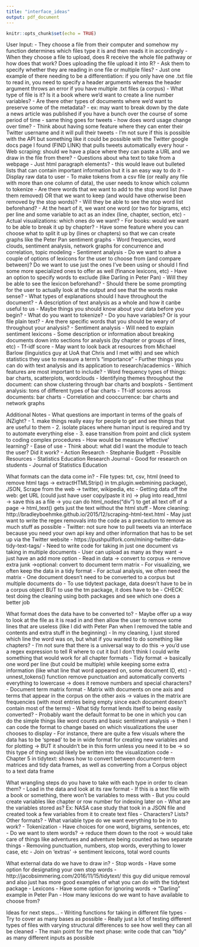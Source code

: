 ```yaml
---
title: "interface_ideas"
output: pdf_document
---
```


```r
knitr::opts_chunk$set(echo = TRUE)
```

User Input:
  - They choose a file from their computer and somehow my function determines which files type it is and then reads it in accordingly
    - When they choose a file to upload, does R receive the whole file pathway or how does that work? Does uploading the file upload it into R?
    - Ask them to specify whether they are reading in one file or multiple files?
      - Just one example of there needing to be a differentiation: if you only have one .txt file to read in, you need to specify a header arguments whereas the header argument throws an error if you have multiple .txt files (a corpus)
    - What type of file is it? Is it a book where we'd want to create a line number variables?
      - Are there other types of documents where we'd want to preserve some of the metadata?
        - ex: may want to break down by the date a news article was published if you have a bunch over the course of some period of time
          - same thing goes for tweets - how does word usage change over time?
    - Think about having some feature where they can enter their Twitter username and it will pull their tweets
      - I'm not sure if this is possible with the API but something like it could be possible with the Twitter google docs page I found (FIND LINK) that pulls tweets automatically every hour
    - Web scraping: should we have a place where they can paste a URL and we draw in the file from there?
      - Questions about wha text to take from a webpage
        - Just html paragraph elements? - this would leave out bulleted lists that can contain important information but it is an easy way to do it
  - Display raw data to user
    - To make tokens from a csv file (or really any file with more than one column of data), the user needs to know which column to tokenize
    - Are there words that we want to add to the stop word list (have them removed) OR that we want to keep (and would have otherwise been removed by the stop words)?
      - Will they be able to see the stop word list beforehand?
    - At the heart of it, we want one word (or two for bigrams, etc) per line and some variable to act as an index (line, chapter, section, etc)
  - Actual visualizations: which ones do we want?
    - For books: would we want to be able to break it up by chapter?
      - Have some feature where you can choose what to split it up by (lines or chapters) so that we can create graphs like the Peter Pan sentiment graphs
    - Word frequencies, word clouds, sentiment analysis, network graphs for concurrence and correlation, topic modeling
  - Sentiment analysis
    - Do we want to ahve a couple of options of lexicons for the user to choose from (and compare between)? Do we want to use just the ones I've been using or should I find some more specialized ones to offer as well (finance lexicons, etc)
    - Have an option to specify words to exclude (like Darling in Peter Pan)
      - Will they be able to see the lexicon beforehand?
      - Should there be some prompting for the user to actually look at the output and see that the words make sense?
  - What types of explanations should I have throughout the document?
    - A description of text analysis as a whole and how it canbe useful to us
    - Maybe things you should know about your data before you begin?
      - What do you want to tokenize?
      - Do you have variables? Or is your file plain text?
      - Are there specific words that you should be weary of throughout your analysis?
    - Sentiment analysis
      - Will need to explain sentiment lexicons
      - Some description or information about breaking documents down into sections for analysis (by chapter or groups of lines, etc)
    - Tf-idf score
      - May want to look back at resources from Michael Barlow (linguistics guy at UoA that Chris and I met with) and see which statistics they use to measure a term's "importance"
    - Further things you can do with text analysis and its application to research/academics
  - Which features are most important to include?
    - Word frequency types of things: bar charts, scatterplots, wordclouds
    - Identifying themes throughout the document: can show clustering through bar charts and boxplots
    - Sentiment analysis: tons of different types of bar charts
    - Tf-idf scores across documents: bar charts
    - Correlation and cooccurrence: bar charts and network graphs
    
    
    
Additional Notes
- What questions are important in terms of the goals of iNZight?
    - 1. make things really easy for people to get and see things that are useful to them
    - 2. isolate places where human input is required and try to automate everything else
    - 3. ease transition from point and click system to coding complex procedures
- How would be measure ‘effective’ learning?
    - Ease of use
    - Think about: what did I want the module to teach the user? Did it work?
    - Action Research - Stephanie Budgett
- Possible Resources
  - Statistics Education Research Journal
    - Good for research on students
  - Journal of Statistics Education
  
  
  
What formats can the data come in?
  - File types: txt, csv, html (need to remove html tags → extractHTMLStrip() in tm.plugin.webmining package), JSON, Scrape from the web → twitter, wikipedia, etc
  - Getting data off the web: get URL (could just have user copy/paste it in) → plug into read_html → save this as a file → you can do html_nodes(“div”) to get all text off of a page → html_text() gets just the text without the html stuff
    - More cleaning: http://bradleyboehmke.github.io/2015/12/scraping-html-text.html
    - May just want to write the regex removals into the code as a precaution to remove as much stuff as possible
  - Twitter: not sure how to pull tweets via an interface because you need your own api key and other information that has to be set up via the Twitter website
    - https://pushpullfork.com/mining-twitter-data-tidy-text-tags/
  - Need to write code for taking in just one document vs taking in multiple documents
    - User can upload as many as they want → just have an add more option
    - Read in data → convert to corpus → remove extra junk →optional: convert to document term matrix
      - For visualizing, we often keep the data in a tidy format
      - For actual analysis, we often need the matrix
    - One document doesn’t need to be converted to a corpus but multiple documents do
      - To use tidytext package, data doesn’t have to be in a corpus object BUT to use the tm package, it does have to be
      - CHECK: test doing the cleaning using both packages and see which one does a better job

What format does the data have to be converted to?
  - Maybe offer up a way to look at the file as it is read in and then allow the user to remove some lines that are useless (like I did with Peter Pan when I removed the table and contents and extra stuff in the beginning)
  - In my cleaning, I just stored which line the word was on, but what if you wanted to do something like chapters? 
    - I’m not sure that there is a universal way to do this → you’d use a regex expression to tell R where to cut it but I don’t think I could write something that would work for all chapter formats
  - Tidy format → basically one word per line (but could be multiple) while keeping some extra information (like what line that word appeared on, some document ID, etc)
    - unnest_tokens() function remove punctuation and automatically converts everything to lowercase → does it remove numbers and special characters?
  - Document term matrix format
    - Matrix with documents on one axis and terms that appear in the corpus on the other axis → values in the matrix are frequencies (with most entries being empty since each document doesn’t contain most of the terms)
    - What tidy format lends itself to being easily converted?
  - Probably want the default format to be one in which you can do the simple things like word counts and basic sentiment analysis → then I can code the format to change based on which visualizations the user chooses to display
    - For instance, there are quite a few visuals where the data has to be ‘spread’ to be in wide format for creating new variables and for plotting → BUT it shouldn’t be in this form unless you need it to be → so this type of thing would likely be written into the visualization code
  - Chapter 5 in tidytext: shows how to convert between document-term matrices and tidy data frames, as well as converting from a Corpus object to a text data frame 

What wrangling steps do you have to take with each type in order to clean them?
  - Load in the data and look at its raw format
    - If this is a text file with a book or something, there won’t be variables to mess with
      - But you could create variables like chapter or row number for indexing later on
    - What are the variables stored as? Ex: NASA case study that took in a JSON file and created took a few variables from it to create text files
      - Characters? Lists? Other formats?
      - What variable type do we want everything to be in to work? 
  - Tokenization
    - Have choices for one word, bigrams, sentences, etc
  - Do we want to stem words? → reduce them down to the root → would take care of things like adventures and adventure being counted as two separate things
  - Removing punctuation, numbers, stop words, everything to lower case, etc
  - Join on ‘extras’ → sentiment lexicons, total word counts 

What external data do we have to draw in?
  - Stop words
    - Have some option for designating your own stop words
    - http://jacobsimmering.com/2016/11/15/tidytext/ this guy did unique removal and also just has more good examples of what you can do with the tidytext package
  - Lexicons
    - Have some option for ignoring words → “Darling” example in Peter Pan
    - How many lexicons do we want to have available to choose from?

Ideas for next steps…
  - Writing functions for taking in different file types
    - Try to cover as many bases as possible
    - Really just a lot of testing different types of files with varying structural differences to see how well they can all be cleaned
  - The main point for the next phase: write code that can “tidy” as many different inputs as possible

